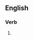{{also|dilapidâtes}}

==English==

===Verb===
{{head|en|verb form}}

# {{en-third-person singular of|dilapidate}}